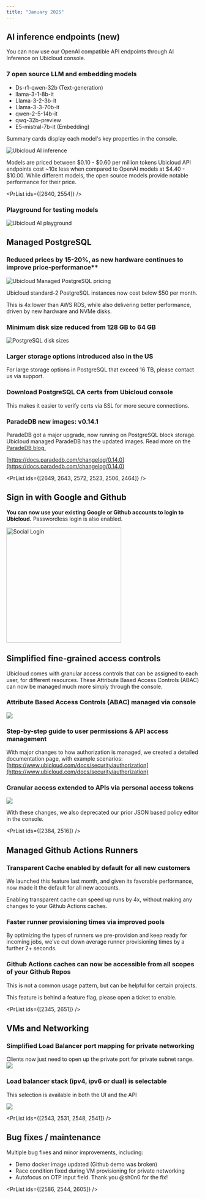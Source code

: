 ```yaml
---
title: "January 2025"
---
```



## AI inference endpoints (new)

You can now use our OpenAI compatible API endpoints through AI Inference on Ubicloud console. 

### 7 open source LLM and embedding models

* Ds-r1-qwen-32b (Text-generation) 
* llama-3-1-8b-it
* Llama-3-2-3b-it
* Llama-3-3-70b-it
* qwen-2-5-14b-it
* qwq-32b-preview
* E5-mistral-7b-it (Embedding)

Summary cards display each model's key properties in the console. 

![Ubicloud AI inference](/changelog/2025-01-ai-inference-endpoints.png)

<Note> Models are priced between \$0.10 - \$0.60 per million tokens </Note>
<Tip> Ubicloud API endpoints cost ~10x less when compared to OpenAI models at \$4.40 - \$10.00. While different models, the open source models provide notable performance for their price. </Tip>

<PrList ids={[2640, 2554]} />

### Playground for testing models

![Ubicloud AI playground](/changelog/2025-01-ai-playground.png)


## Managed PostgreSQL

### Reduced prices by 15-20%, as new hardware continues to improve price-performance**

![Ubicloud Managed PostgreSQL pricing](/changelog/2025-01-best-postgres-cloud-pricing.png)

<Note>Ubicloud standard-2 PostgreSQL instances now cost below \$50 per month. </Note>

<Tip> This is 4x lower than AWS RDS, while also delivering better performance, driven by new hardware and NVMe disks. </Tip>

### Minimum disk size reduced from 128 GB to 64 GB

![PostgreSQL disk sizes](/changelog/2025-01-pg-disk-size.png)


### Larger storage options introduced also in the US

<Note> For large storage options in PostgreSQL that exceed 16 TB, please contact us via support. </Note>

### Download PostgreSQL CA certs from Ubicloud console

This makes it easier to verify certs via SSL for more secure connections.

### ParadeDB new images: v0.14.1

ParadeDB got a major upgrade, now running on PostgreSQL block storage. Ubicloud managed ParadeDB has the updated images. Read more on the [ParadeDB blog.](https://www.paradedb.com/blog/block_storage_part_one) 

[https://docs.paradedb.com/changelog/0.14.0](https://docs.paradedb.com/changelog/0.14.0)

<PrList ids={[2649, 2643, 2572, 2523, 2506, 2464]} />

## Sign in with Google and Github

**You can now use your existing Google or Github accounts to login to Ubicloud.** Passwordless login is also enabled.

<img width="300" alt="Social Login" src="/changelog/2025-01-social-login.png" />

<PrList ids={[2463]} />

## Simplified fine-grained access controls

Ubicloud comes with granular access controls that can be assigned to each user, for different resources. These Attribute Based Access Controls (ABAC) can now be managed much more simply through the console.

### Attribute Based Access Controls (ABAC) managed via console

![](/changelog/2025-01-auth-rbac.png)

### Step-by-step guide to user permissions & API access management

With major changes to how authorization is managed, we created a detailed documentation page, with example scenarios: [https://www.ubicloud.com/docs/security/authorization](https://www.ubicloud.com/docs/security/authorization)

### Granular access extended to APIs via personal access tokens

![](/changelog/2025-01-personal-access-tokens.png)

With these changes, we also deprecated our prior JSON based policy editor in the console.

<PrList ids={[2384, 2516]} />

## Managed Github Actions Runners

### Transparent Cache enabled by default for all new customers

We launched this feature last month, and given its favorable performance, now made it the default for all new accounts.

<Tip> Enabling transparent cache can speed up runs by 4x, without making any changes to your Github Actions caches. </Tip>

### **Faster runner provisioning times via improved pools**

By optimizing the types of runners we pre-provision and keep ready for incoming jobs, we've cut down average runner provisioning times by a further 2+ seconds.

### Github Actions caches can now be accessible from all scopes of your Github Repos

This is not a common usage pattern, but can be helpful for certain projects.

<Note> This feature is behind a feature flag, please open a ticket to enable. </Note>

<PrList ids={[2345, 2651]} />

## VMs and Networking

### Simplified Load Balancer port mapping for private networking
Clients now just need to open up the private port for private subnet range.![](/changelog/2025-01-private-subnet-console.png)

### Load balancer stack (ipv4, ipv6 or dual) is selectable
This selection is available in both the UI and the API

![](/changelog/2025-01-load-balancer-dual-stack.png)

<PrList ids={[2543, 2531, 2548, 2541]} />

## Bug fixes / maintenance

Multiple bug fixes and minor improvements, including:

* Demo docker image updated (Github demo was broken)
* Race condition fixed during VM provisioning for private networking 
* Autofocus on OTP input field. Thank you @sh0n0 for the fix!

<PrList ids={[2586, 2544, 2605]} />
